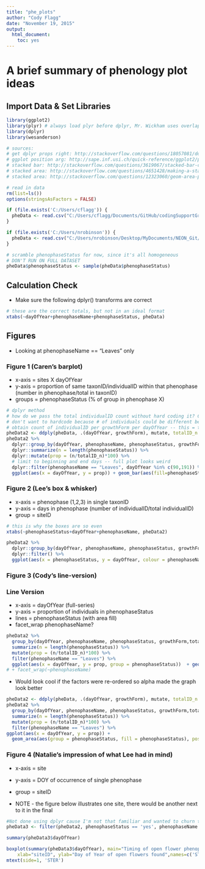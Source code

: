 ```yaml
---
title: "phe_plots"
author: "Cody Flagg"
date: "November 19, 2015"
output: 
  html_document: 
    toc: yes
---
```


# A brief summary of phenology plot ideas 

## Import Data & Set Libraries
```r
library(ggplot2)
library(plyr) # always load plyr before dplyr, Mr. Wickham uses overlapping function names for some reason
library(dplyr)
library(wesanderson)

# sources: 
# get dplyr props right: http://stackoverflow.com/questions/18057081/ddply-summarise-proportional-count
# ggplot position arg: http://sape.inf.usi.ch/quick-reference/ggplot2/position
# stacked bar: http://stackoverflow.com/questions/3619067/stacked-bar-chart-in-r-ggplot2-with-y-axis-and-bars-as-percentage-of-counts
# stacked area: http://stackoverflow.com/questions/4651428/making-a-stacked-area-plot-using-ggplot2
# stacked area: http://stackoverflow.com/questions/12323060/geom-area-plot-with-areas-and-outlines-ggplot

# read in data
rm(list=ls())
options(stringsAsFactors = FALSE) 

if (file.exists('C:/Users/cflagg')) {
  pheData <- read.csv("C:/Users/cflagg/Documents/GitHub/codingSupportGroup/dataSkillsOSIS/data/NEON/phe_2014/NEON.D10.STER.DP1.10055.001.phe_statusintensity.csv", header = T)
}

if (file.exists('C:/Users/nrobinson')) {
  pheData <- read.csv("C:/Users/nrobinson/Desktop/MyDocuments/NEON_Git/codingSupportGroup/dataSkillsOSIS/data/NEON/phe_2014/NEON.D10.STER.DP1.10055.001.phe_statusintensity.csv", header = T)
}

# scramble phenophaseStatus for now, since it's all homogeneous
# DON'T RUN ON FULL DATASET
pheData$phenophaseStatus <- sample(pheData$phenophaseStatus)
```


## Calculation Check 

* Make sure the following dplyr() transforms are correct

```r
# these are the correct totals, but not in an ideal format
xtabs(~dayOfYear+phenophaseName+phenophaseStatus, pheData)
```

## Figures

* Looking at phenophaseName == "Leaves" only

### Figure 1 (Caren's barplot)

* x-axis = sites X dayOfYear
* y-axis = proportion of same taxonID/individualID within that phenophase (number in phenophase/total in taxonID)
* groups = phenophaseStatus (% of group in phenophase X)

```r
# dplyr method
# how do we pass the total individualID count without hard coding it? Coun't it before hand with a ddply
# don't want to hardcode because # of individuals could be different because of missing tags or field error
# obtain count of individualID per growthForm per dayOfYear -- this = totalID_n
pheData2 <- ddply(pheData, .(dayOfYear, growthForm), mutate, totalID_n = length(unique(individualID))) # first calculate total individuals to get
pheData2 %>% 
  dplyr::group_by(dayOfYear, phenophaseName, phenophaseStatus, growthForm,totalID_n) %>% 
  dplyr::summarize(n = length(phenophaseStatus)) %>% 
  dplyr::mutate(prop = (n/totalID_n)*100) %>% 
  # limit to beginning and end days -- full plot looks weird
  dplyr::filter(phenophaseName == "Leaves", dayOfYear %in% c(90,191)) %>% 
  ggplot(aes(x = dayOfYear, y = prop)) + geom_bar(aes(fill=phenophaseStatus), stat="identity", position = "dodge") + scale_fill_manual(values = wes_palette("Darjeeling"))
```


### Figure 2 (Lee's box & whisker)

* x-axis = phenophase (1,2,3) in single taxonID
* y-axis = days in phenophase (number of individualID/total individualID)
* group  = siteID

```r
# this is why the boxes are so even
xtabs(~phenophaseStatus+dayOfYear+phenophaseName, pheData2)
```

```r
pheData2 %>% 
  dplyr::group_by(dayOfYear, phenophaseName, phenophaseStatus, growthForm,totalID_n) %>% 
  dplyr::filter() %>%
  ggplot(aes(x = phenophaseStatus, y = dayOfYear, colour = phenophaseName, fill = phenophaseName)) + geom_boxplot()
```

### Figure 3 (Cody's line-version)
### Line Version

* x-axis = dayOfYear (full-series)
* y-axis = proportion of individuals in phenophaseStatus
* lines = phenophaseStatus (with area fill)
* facet_wrap phenophaseName?

```r
pheData2 %>% 
  group_by(dayOfYear, phenophaseName, phenophaseStatus, growthForm,totalID_n) %>% 
  summarize(n = length(phenophaseStatus)) %>% 
  mutate(prop = (n/totalID_n)*100) %>% 
  filter(phenophaseName == "Leaves") %>% 
  ggplot(aes(x = dayOfYear, y = prop, group = phenophaseStatus))  + geom_line(aes(colour=phenophaseStatus), size = 2)+ scale_colour_manual(values = wes_palette("Darjeeling")) 
# + facet_wrap(~phenophaseName)
```

* Would look cool if the factors were re-ordered so alpha made the graph look better

```r
pheData2 <- ddply(pheData, .(dayOfYear, growthForm), mutate, totalID_n = length(unique(individualID))) # first calculate total individuals to get denominator of proportion -- by day and growthForm (eventually)
pheData2 %>% 
  group_by(dayOfYear, phenophaseName, phenophaseStatus, growthForm,totalID_n) %>% 
  summarize(n = length(phenophaseStatus)) %>% 
  mutate(prop = (n/totalID_n)*100) %>% 
  filter(phenophaseName == "Leaves") %>% 
ggplot(aes(x = dayOfYear, y = prop)) + 
  geom_area(aes(group = phenophaseStatus, fill = phenophaseStatus), position = "dodge", alpha=0.5) + scale_fill_manual(values = wes_palette("Darjeeling"))

```

### Figure 4 (Natalie's impression of what Lee had in mind)

* x-axis = site
* y-axis = DOY of occurrence of single phenophase 
* group  = siteID

* NOTE - the figure below illustrates one site, there would be another next to it in the final

```r
#Not done using dplyr cause I'm not that familiar and wanted to churn this out real quick like...
pheData3 <- filter(pheData2, phenophaseStatus == 'yes', phenophaseName == 'Open flowers')

summary(pheData3$dayOfYear)

boxplot(summary(pheData3$dayOfYear), main="Timing of open flower phenophase per site", 
  	xlab="siteID", ylab="Day of Year of open flowers found",names=c('STER') )
mtext(side=1, 'STER')

```
